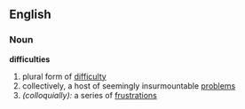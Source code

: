 ==English==

===Noun===
'''difficulties'''
# plural form of [[difficulty]]
# collectively, a host of seemingly insurmountable [[problem]]s
# ''(colloquially):'' a series of [[frustration]]s